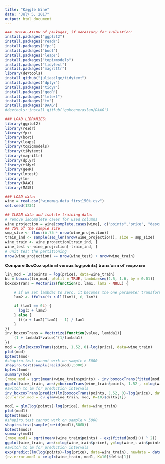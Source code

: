 ```yaml
---
title: "Kaggle Wine"
date: "July 5, 2017"
output: html_document
---
```




```r
### INSTALLATION of packages, if necessary for evaluation:
install.packages("ggplot2")
install.packages("readr")
install.packages("fpc")
install.packages("boot")
install.packages("leaps")
install.packages("topicmodels")
install.packages("tidytext")
install.packages("magrittr")
library(devtools)
install_github("juliasilge/tidytext")
install.packages("dplyr")
install.packages("tidyr")
install.packages("geoR")
install.packages("lmtest")
install.packages("tm")
install.packages("DAAG")
#devtools::install_github('gokceneraslan/DAAG')
```

```r
### LOAD LIBRARIES:
library(ggplot2)
library(readr)
library(fpc)
library(boot)
library(leaps)
library(topicmodels)
library(tidytext)
library(magrittr)
library(dplyr)
library(tidyr)
library(geoR)
library(lmtest)
library(tm)
library(DAAG)
library(MASS)

```

```r
### LOAD data:
wine = read.csv("winemag-data_first150k.csv")
set.seed(1234)
```

```r
## CLEAN data and isolate training data:
# remove incomplete cases for used columns
wine_projection = wine[complete.cases(wine[, c("points","price", "description")]), c("points","price", "description")]
## 75% of the sample size
smp_size <- floor(0.75 * nrow(wine_projection))
train_ind <- sample(seq_len(nrow(wine_projection)), size = smp_size)
wine_train <- wine_projection[train_ind, ]
wine_test <- wine_projection[-train_ind, ]
# unit test the partitioning
nrow(wine_projection) == nrow(wine_test) + nrow(wine_train)
```

**Compare BoxCox optimal versus log(points) transform of response**

```r
lin_mod = lm(points ~ log(price), data=wine_train)
bc = boxcox(lin_mod, plotit = TRUE, lambda=seq(1.5, 1.6, by = 0.01))
boxcoxTrans = Vectorize(function(x, lam1, lam2 = NULL) {

    # if we set lambda2 to zero, it becomes the one parameter transformation
    lam2 <- ifelse(is.null(lam2), 0, lam2)

    if (lam1 == 0L) {
      log(x + lam2)
    } else {
      (((x + lam2)^lam1) - 1) / lam1
    }
})
inv_boxcoxTrans = Vectorize(function(value, lambda1){
    (1 + lambda1*value)^(1/lambda1)
})
mod = glm(boxcoxTrans(points, 1.52, 0)~log(price), data=wine_train)
plot(mod)
bptest(mod)
#shapiro.test cannot work on sample > 5000
shapiro.test(sample(resid(mod),5000))
bptest(mod)
summary(mod)
(rmse_mod = sqrt(mean((wine_train$points) - inv_boxcoxTrans(fitted(mod), 1.52)) ^ 2))
ggplot(wine_train, aes(y=boxcoxTrans(wine_train$points, 1.52), x=log(wine_train$price))) + ggtitle("BoxCox Transform(Points) versus Log Price") + theme(plot.title = element_text(hjust = 0.5)) + labs(x="log price",y="boxcoxTransform(points)") + geom_point(shape=1, color="blue") + geom_smooth(method=lm, color="green") 
#switch to lm for prediction intervals
inv_boxcoxTrans(predict(lm(boxcoxTrans(points, 1.52, 0)~log(price), data=wine_train), newdata = data.frame(price = 55), level=0.95, interval="prediction"), 1.52)
(cv.error.mod = cv.glm(wine_train, mod, K=10)$delta[1])
```
```r
mod1 = glm(log(points)~log(price), data=wine_train)
plot(mod1)
bptest(mod1)
#shapiro.test cannot work on sample > 5000
shapiro.test(sample(resid(mod1),5000))
bptest(mod1)
summary(mod1)
(rmse_mod1 = sqrt(mean((wine_train$points) - exp(fitted(mod1))) ^ 2))
ggplot(wine_train, aes(x=log(wine_train$price), y=log(wine_train$points))) + ggtitle("Log Points versus Log Price") + theme(plot.title = element_text(hjust = 0.5)) + labs(x="log price",y="log points") + geom_point(shape=1, color="blue") + geom_smooth(method=lm, color="green") 
#switch to lm for prediction intervals
exp(predict(lm(log(points)~log(price), data=wine_train), newdata = data.frame(price = 55), level=0.95, interval="prediction"))
(cv.error.mod1 = cv.glm(wine_train, mod1, K=10)$delta[1])
```

